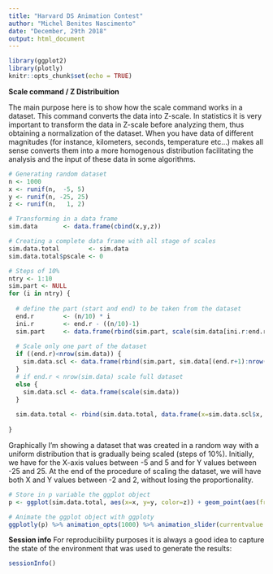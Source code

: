 ```yaml
---
title: "Harvard DS Animation Contest"
author: "Michel Benites Nascimento"
date: "December, 29th 2018"
output: html_document
---
```


```r
library(ggplot2)
library(plotly)
knitr::opts_chunk$set(echo = TRUE)
```

**Scale command / Z Distribuition**

The main purpose here is to show how the scale command works in a dataset. This command converts the data into Z-scale. In statistics it is very important to transform the data in Z-scale before analyzing them, thus obtaining a normalization of the dataset. When you have data of different magnitudes (for instance, kilometers, seconds, temperature etc...) makes all sense converts them into a more homogenous distribution facilitating the analysis and the input of these data in some algorithms. 

```r
# Generating random dataset
n <- 1000
x <- runif(n,  -5, 5)
y <- runif(n, -25, 25)
z <- runif(n,   1, 2)

# Transforming in a data frame
sim.data       <- data.frame(cbind(x,y,z))

# Creating a complete data frame with all stage of scales
sim.data.total        <- sim.data
sim.data.total$pscale <- 0

# Steps of 10%
ntry <- 1:10
sim.part <- NULL
for (i in ntry) {
  
  # define the part (start and end) to be taken from the dataset 
  end.r        <- (n/10) * i
  ini.r        <- end.r - ((n/10)-1)
  sim.part     <- data.frame(rbind(sim.part, scale(sim.data[ini.r:end.r,])))
  
  # Scale only one part of the dataset
  if ((end.r)<nrow(sim.data)) {
    sim.data.scl <- data.frame(rbind(sim.part, sim.data[(end.r+1):nrow(sim.data),]))
  } 
  # if end.r < nrow(sim.data) scale full dataset
  else {
    sim.data.scl <- data.frame(scale(sim.data))
  }
  
  sim.data.total <- rbind(sim.data.total, data.frame(x=sim.data.scl$x, y=sim.data.scl$y, z=sim.data.scl$z, pscale=i*10))
    
}

```

Graphically I'm showing a dataset that was created in a random way with a uniform distribution that is gradually being scaled (steps of 10%). Initially, we have for the X-axis values between -5 and 5 and for Y values between -25 and 25. At the end of the procedure of scaling the dataset, we will have both X and Y values between -2 and 2, without losing the proportionality.

```r
# Store in p variable the ggplot object
p <- ggplot(sim.data.total, aes(x=x, y=y, color=z)) + geom_point(aes(frame = pscale)) + ggtitle("Scaling the Dataset") + theme(plot.title = element_text(hjust = -5, vjust=0))

# Animate the ggplot object with ggploty
ggplotly(p) %>% animation_opts(1000) %>% animation_slider(currentvalue = list(prefix = "Scale ", postfix = "%", font = list(size=13, color="#990d3a", fontface="bold")))  %>% config(displayModeBar = F)
```

**Session info**
For reproducibility purposes it is always a good idea to capture the state of the environment that was used to generate the results:

```r
sessionInfo()
```
